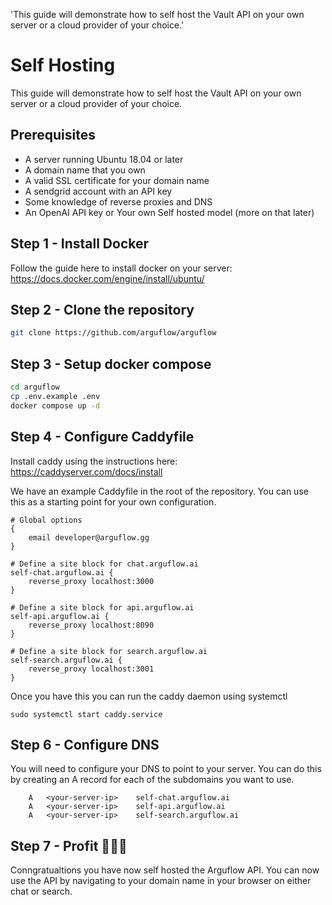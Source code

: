   'This guide will demonstrate how to self host the Vault API on your own server or a cloud provider of your choice.'

# Self Hosting

This guide will demonstrate how to self host the Vault API on your own server or a cloud provider of your choice.

## Prerequisites

- A server running Ubuntu 18.04 or later
- A domain name that you own
- A valid SSL certificate for your domain name
- A sendgrid account with an API key
- Some knowledge of reverse proxies and DNS
- An OpenAI API key or Your own Self hosted model (more on that later)

## Step 1 - Install Docker

Follow the guide here to install docker on your server: https://docs.docker.com/engine/install/ubuntu/

## Step 2 - Clone the repository


```sh {{ title: 'Shell' }}
git clone https://github.com/arguflow/arguflow
```

## Step 3 - Setup docker compose

```sh {{ title: 'Shell' }}
cd arguflow
cp .env.example .env
docker compose up -d
```

## Step 4 - Configure Caddyfile
Install caddy using the instructions here: https://caddyserver.com/docs/install

We have an example Caddyfile in the root of the repository. You can use this as a starting point for your own configuration.

```/etc/caddy/Caddyfile {{ title: 'Shell' }}
# Global options
{
    email developer@arguflow.gg
}

# Define a site block for chat.arguflow.ai
self-chat.arguflow.ai {
    reverse_proxy localhost:3000
}

# Define a site block for api.arguflow.ai
self-api.arguflow.ai {
    reverse_proxy localhost:8090
}

# Define a site block for search.arguflow.ai
self-search.arguflow.ai {
    reverse_proxy localhost:3001
}
```

Once you have this you can run the caddy daemon using systemctl
```
sudo systemctl start caddy.service
```

## Step 6 - Configure DNS

You will need to configure your DNS to point to your server. You can do this by creating an A record for each of the subdomains you want to use.

```
	A	<your-server-ip>	self-chat.arguflow.ai
	A	<your-server-ip>	self-api.arguflow.ai
	A	<your-server-ip>	self-search.arguflow.ai
```

## Step 7 - Profit 🦀🦀🦀

Conngratualtions you have now self hosted the Arguflow API. You can now use the API by navigating to your domain name in your browser on either chat or search.
